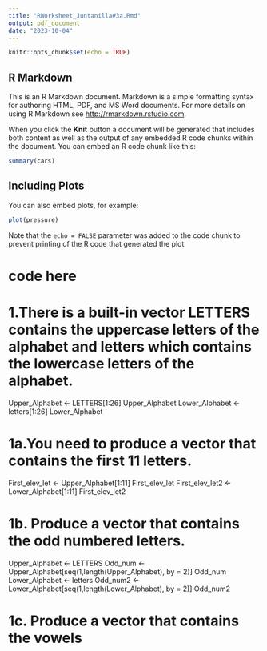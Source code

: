 ```yaml
---
title: "RWorksheet_Juntanilla#3a.Rmd"
output: pdf_document
date: "2023-10-04"
---
```


```r
knitr::opts_chunk$set(echo = TRUE)
```

## R Markdown

This is an R Markdown document. Markdown is a simple formatting syntax for authoring HTML, PDF, and MS Word documents. For more details on using R Markdown see <http://rmarkdown.rstudio.com>.

When you click the **Knit** button a document will be generated that includes both content as well as the output of any embedded R code chunks within the document. You can embed an R code chunk like this:

```r
summary(cars)
```

## Including Plots

You can also embed plots, for example:

```r
plot(pressure)
```

Note that the `echo = FALSE` parameter was added to the code chunk to prevent printing of the R code that generated the plot.

# code here

# 1.There is a built-in vector LETTERS contains the uppercase letters of the alphabet and letters which contains the lowercase letters of the alphabet.

Upper_Alphabet <- LETTERS[1:26]
Upper_Alphabet
Lower_Alphabet <- letters[1:26]
Lower_Alphabet

# 1a.You need to produce a vector that contains the first 11 letters.
First_elev_let <- Upper_Alphabet[1:11]
First_elev_let
First_elev_let2 <- Lower_Alphabet[1:11]
First_elev_let2

# 1b. Produce a vector that contains the odd numbered letters.
Upper_Alphabet <- LETTERS
Odd_num <- Upper_Alphabet[seq(1,length(Upper_Alphabet), by = 2)]
Odd_num
Lower_Alphabet <- letters
Odd_num2 <- Lower_Alphabet[seq(1,length(Lower_Alphabet), by = 2)]
Odd_num2

# 1c. Produce a vector that contains the vowels

